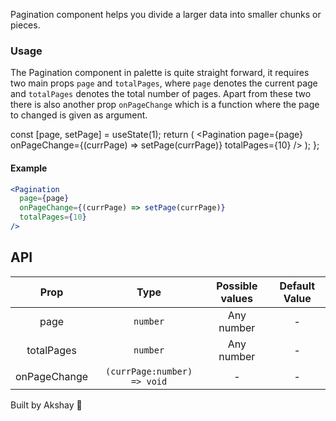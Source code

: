 
Pagination component helps you divide a larger data into smaller chunks or pieces.

### Usage

The Pagination component in palette is quite straight forward, it requires two main props `page` and `totalPages`, where `page`
denotes the current page and `totalPages` denotes the total number of pages. Apart from these two there is also another prop
`onPageChange` which is a function where the page to changed is given as argument.

  const [page, setPage] = useState(1);
  return (
    <Pagination
      page={page}
      onPageChange={(currPage) => setPage(currPage)}
      totalPages={10}
    />
  );
};

<Paginate1 />

#### Example

```jsx
<Pagination
  page={page}
  onPageChange={(currPage) => setPage(currPage)}
  totalPages={10}
/>
```

## API

|     Prop     |            Type             | Possible values | Default Value |
| :----------: | :-------------------------: | :-------------: | :-----------: |
|     page     |          `number`           |   Any number    |       -       |
|  totalPages  |          `number`           |   Any number    |       -       |
| onPageChange | `(currPage:number) => void` |        -        |       -       |

Built by Akshay 🤙
